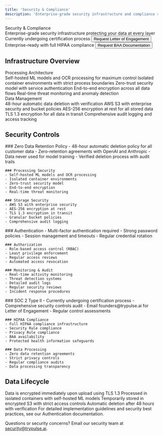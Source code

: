 ```yaml
---
title: 'Security & Compliance'
description: 'Enterprise-grade security infrastructure and compliance standards at Pulse STUDIO'
---
```


<PageHeader>
  <div className="flex items-center gap-3">
    <Icon name="shield-lock" className="h-10 w-10 text-primary" />
    <Heading>Security & Compliance</Heading>
  </div>
  <Text className="mt-2">
    Enterprise-grade security infrastructure protecting your data at every layer
  </Text>
</PageHeader>

<CardGroup cols={2}>
  <Card title="SOC 2 Type II" icon="shield-check">
    <div className="space-y-2">
      <Text>Currently undergoing certification process</Text>
      <Button variant="outline" href="mailto:founders@trypulse.ai">
        Request Letter of Engagement
      </Button>
    </div>
  </Card>
  <Card title="HIPAA Compliance" icon="hospital" iconType="duotone">
    <div className="space-y-2">
      <Text>Enterprise-ready with full HIPAA compliance</Text>
      <Button variant="outline" href="mailto:founders@trypulse.ai">
        Request BAA Documentation
      </Button>
    </div>
  </Card>
</CardGroup>

## Infrastructure Overview

<Grid cols={2} className="gap-6">
  <Card>
    <div className="space-y-4">
      <div className="flex items-center gap-2">
        <Icon name="server" className="h-6 w-6 text-primary" />
        <Heading size="h3">Processing Architecture</Heading>
      </div>
      <List>
        <ListItem icon="check-circle">Self-hosted ML models and OCR processing for maximum control</ListItem>
        <ListItem icon="check-circle">Isolated container environments with strict process boundaries</ListItem>
        <ListItem icon="check-circle">Zero-trust security model with service authentication</ListItem>
        <ListItem icon="check-circle">End-to-end encryption across all data flows</ListItem>
        <ListItem icon="check-circle">Real-time threat monitoring and anomaly detection</ListItem>
      </List>
    </div>
  </Card>

  <Card>
    <div className="space-y-4">
      <div className="flex items-center gap-2">
        <Icon name="database" className="h-6 w-6 text-primary" />
        <Heading size="h3">Data Management</Heading>
      </div>
      <List>
        <ListItem icon="check-circle">48-hour automatic data deletion with verification</ListItem>
        <ListItem icon="check-circle">AWS S3 with enterprise security and bucket policies</ListItem>
        <ListItem icon="check-circle">AES-256 encryption at rest for all stored data</ListItem>
        <ListItem icon="check-circle">TLS 1.3 encryption for all data in transit</ListItem>
        <ListItem icon="check-circle">Comprehensive audit logging and access tracking</ListItem>
      </List>
    </div>
  </Card>
</Grid>

## Security Controls

<Tabs>
  <Tab title="Data Protection">
    ### Zero Data Retention Policy
    - 48-hour automatic deletion policy for all customer data
    - Zero-retention agreements with OpenAI and Anthropic
    - Data never used for model training
    - Verified deletion process with audit trails

    ### Processing Security
    - Self-hosted ML models and OCR processing
    - Isolated container environments
    - Zero-trust security model
    - End-to-end encryption
    - Real-time threat monitoring

    ### Storage Security
    - AWS S3 with enterprise security
    - AES-256 encryption at rest
    - TLS 1.3 encryption in transit
    - Granular bucket policies
    - Comprehensive audit logging
  </Tab>

  <Tab title="Access Controls">
    ### Authentication
    - Multi-factor authentication required
    - Strong password policies
    - Session management and timeouts
    - Regular credential rotation

    ### Authorization
    - Role-based access control (RBAC)
    - Least privilege enforcement
    - Regular access reviews
    - Automated access revocation

    ### Monitoring & Audit
    - Real-time activity monitoring
    - Threat detection systems
    - Detailed audit logs
    - Regular security reviews
    - Incident response procedures
  </Tab>

  <Tab title="Compliance">
    ### SOC 2 Type II
    - Currently undergoing certification process
    - Comprehensive security controls audit
    - Email founders@trypulse.ai for Letter of Engagement
    - Regular control assessments

    ### HIPAA Compliance
    - Full HIPAA compliance infrastructure
    - Security Rule compliance
    - Privacy Rule compliance
    - BAA availability
    - Protected health information safeguards

    ### Data Processing
    - Zero data retention agreements
    - Strict privacy controls
    - Regular compliance audits
    - Data processing transparency
  </Tab>
</Tabs>

## Data Lifecycle

<Steps>
  <Step title="Ingestion">
    Data is encrypted immediately upon upload using TLS 1.3
  </Step>
  <Step title="Processing">
    Processed in isolated containers with self-hosted ML models
  </Step>
  <Step title="Storage">
    Temporarily stored in encrypted S3 with strict access controls
  </Step>
  <Step title="Deletion">
    Automatic deletion after 48 hours with verification
  </Step>
</Steps>


<Note>
  For detailed implementation guidelines and security best practices, see our <Link href="/security/authentication">Authentication</Link> documentation. 
  
  Questions or security concerns? Email our security team at <Link href="mailto:security@trypulse.ai">security@trypulse.ai</Link>.
</Note>